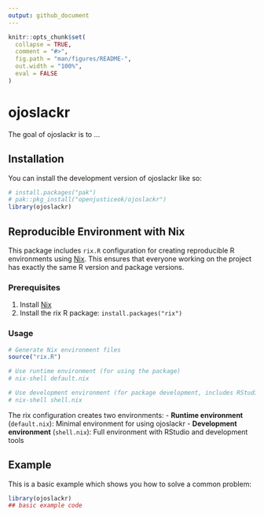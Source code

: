 ```yaml
---
output: github_document
---
```


<!-- README.md is generated from README.Rmd. Please edit that file -->

```r
knitr::opts_chunk$set(
  collapse = TRUE,
  comment = "#>",
  fig.path = "man/figures/README-",
  out.width = "100%",
  eval = FALSE
)
```

# ojoslackr

<!-- badges: start -->
<!-- badges: end -->

The goal of ojoslackr is to ...

## Installation

You can install the development version of ojoslackr like so:

```r
# install.packages("pak")
# pak::pkg_install("openjusticeok/ojoslackr")
library(ojoslackr)
```

## Reproducible Environment with Nix

This package includes `rix.R` configuration for creating reproducible R environments using [Nix](https://nixos.org/). This ensures that everyone working on the project has exactly the same R version and package versions.

### Prerequisites

1. Install [Nix](https://nixos.org/download.html)
2. Install the rix R package: `install.packages("rix")`

### Usage

```r
# Generate Nix environment files
source("rix.R")

# Use runtime environment (for using the package)
# nix-shell default.nix

# Use development environment (for package development, includes RStudio)  
# nix-shell shell.nix
```

The rix configuration creates two environments:
- **Runtime environment** (`default.nix`): Minimal environment for using ojoslackr
- **Development environment** (`shell.nix`): Full environment with RStudio and development tools

## Example

This is a basic example which shows you how to solve a common problem:

```r
library(ojoslackr)
## basic example code
```

